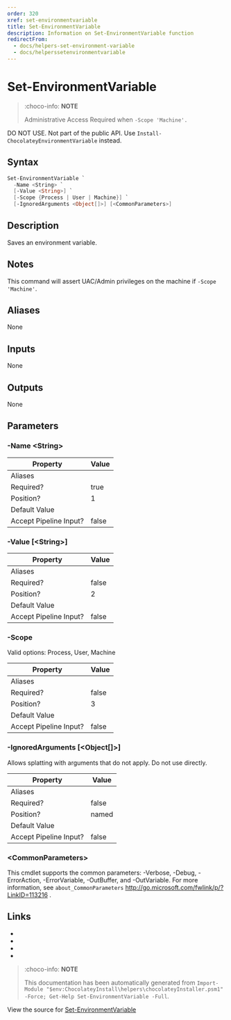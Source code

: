 ---
order: 320
xref: set-environmentvariable
title: Set-EnvironmentVariable
description: Information on Set-EnvironmentVariable function
redirectFrom:
  - docs/helpers-set-environment-variable
  - docs/helperssetenvironmentvariable
---

# Set-EnvironmentVariable

<!-- This documentation is automatically generated from https://github.com/chocolatey/choco/blob/master/src/chocolatey.resources/helpers/functions/Set-EnvironmentVariable.ps1 using https://github.com/chocolatey/choco/blob/master/GenerateDocs.ps1. Contributions are welcome at the original location(s). -->

> :choco-info: **NOTE**
>
> Administrative Access Required when `-Scope 'Machine'.`

DO NOT USE. Not part of the public API. Use
`Install-ChocolateyEnvironmentVariable` instead.

## Syntax

~~~powershell
Set-EnvironmentVariable `
  -Name <String> `
  [-Value <String>] `
  [-Scope {Process | User | Machine}] `
  [-IgnoredArguments <Object[]>] [<CommonParameters>]
~~~

## Description

Saves an environment variable.

## Notes

This command will assert UAC/Admin privileges on the machine if
`-Scope 'Machine'`.

## Aliases

None

## Inputs

None

## Outputs

None

## Parameters

###  -Name &lt;String&gt;
Property               | Value
---------------------- | -----
Aliases                | 
Required?              | true
Position?              | 1
Default Value          | 
Accept Pipeline Input? | false
 
###  -Value [&lt;String&gt;]
Property               | Value
---------------------- | -----
Aliases                | 
Required?              | false
Position?              | 2
Default Value          | 
Accept Pipeline Input? | false
 
###  -Scope

Valid options: Process, User, Machine

Property               | Value
---------------------- | -----
Aliases                | 
Required?              | false
Position?              | 3
Default Value          | 
Accept Pipeline Input? | false
 
###  -IgnoredArguments [&lt;Object[]&gt;]
Allows splatting with arguments that do not apply. Do not use directly.

Property               | Value
---------------------- | -----
Aliases                | 
Required?              | false
Position?              | named
Default Value          | 
Accept Pipeline Input? | false
 
### &lt;CommonParameters&gt;

This cmdlet supports the common parameters: -Verbose, -Debug, -ErrorAction, -ErrorVariable, -OutBuffer, and -OutVariable. For more information, see `about_CommonParameters` http://go.microsoft.com/fwlink/p/?LinkID=113216 .


## Links

 * <Xref title="Install-ChocolateyEnvironmentVariable" value="install-chocolateyenvironmentvariable" />
 * <Xref title="Uninstall-ChocolateyEnvironmentVariable" value="uninstall-chocolateyenvironmentvariable" />
 * <Xref title="Install-ChocolateyPath" value="install-chocolateypath" />
 * <Xref title="Get-EnvironmentVariable" value="get-environmentvariable" />


<Xref title="Function Reference" value="powershell-reference" />

> :choco-info: **NOTE**
>
> This documentation has been automatically generated from `Import-Module "$env:ChocolateyInstall\helpers\chocolateyInstaller.psm1" -Force; Get-Help Set-EnvironmentVariable -Full`.

View the source for [Set-EnvironmentVariable](https://github.com/chocolatey/choco/blob/master/src/chocolatey.resources/helpers/functions/Set-EnvironmentVariable.ps1)
